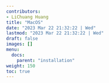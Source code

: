 ```yaml
---
contributors:
- LiChuang Huang
title: "MacOS"
date: "2023 Mar 22 21:32:22 | Wed"
lastmod: "2023 Mar 22 21:32:22 | Wed"
draft: false
images: []
menu:
  docs:
    parent: "installation"
weight: 150
toc: true
---
```

